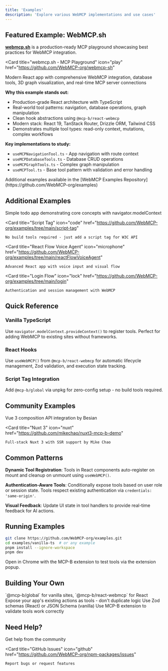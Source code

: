 ```yaml
---
title: 'Examples'
description: 'Explore various WebMCP implementations and use cases'
---
```


## Featured Example: WebMCP.sh

**[webmcp.sh](https://webmcp.sh)** is a production-ready MCP playground showcasing best practices for WebMCP integration.

<Card
  title="webmcp.sh - MCP Playground"
  icon="play"
  href="https://github.com/WebMCP-org/webmcp-sh"
>
  Modern React app with comprehensive WebMCP integration, database tools, 3D graph visualization, and real-time MCP server connections
</Card>

**Why this example stands out:**
- Production-grade React architecture with TypeScript
- Real-world tool patterns: navigation, database operations, graph manipulation
- Clean hook abstractions using `@mcp-b/react-webmcp`
- Modern stack: React 19, TanStack Router, Drizzle ORM, Tailwind CSS
- Demonstrates multiple tool types: read-only context, mutations, complex workflows

**Key implementations to study:**
- `useMCPNavigationTool.ts` - App navigation with route context
- `useMCPDatabaseTools.ts` - Database CRUD operations
- `useMCPGraphTools.ts` - Complex graph manipulation
- `useMCPTool.ts` - Base tool pattern with validation and error handling

<Info>
  Additional examples available in the [WebMCP Examples Repository](https://github.com/WebMCP-org/examples)
</Info>

## Additional Examples

<CardGroup cols={2}>
  <Card
    title="Vanilla TypeScript"
    icon="js"
    href="https://github.com/WebMCP-org/examples/tree/main/vanilla-ts"
  >
    Simple todo app demonstrating core concepts with navigator.modelContext
  </Card>

  <Card
    title="Script Tag"
    icon="code"
    href="https://github.com/WebMCP-org/examples/tree/main/script-tag"
  >
    No build tools required - just add a script tag for W3C API
  </Card>

  <Card
    title="React Flow Voice Agent"
    icon="microphone"
    href="https://github.com/WebMCP-org/examples/tree/main/reactFlowVoiceAgent"
  >
    Advanced React app with voice input and visual flow
  </Card>

  <Card
    title="Login Flow"
    icon="lock"
    href="https://github.com/WebMCP-org/examples/tree/main/login"
  >
    Authentication and session management with WebMCP
  </Card>
</CardGroup>

## Quick Reference

### Vanilla TypeScript
Use `navigator.modelContext.provideContext()` to register tools. Perfect for adding WebMCP to existing sites without frameworks.

### React Hooks
Use `useWebMCP()` from `@mcp-b/react-webmcp` for automatic lifecycle management, Zod validation, and execution state tracking.

### Script Tag Integration
Add `@mcp-b/global` via unpkg for zero-config setup - no build tools required.

## Community Examples

<CardGroup cols={2}>
  <Card
    title="Vue.js"
    icon="vuejs"
    href="https://github.com/bestian/vue-MCP-B-demo"
  >
    Vue 3 composition API integration by Besian
  </Card>

  <Card
    title="Nuxt 3"
    icon="nuxt"
    href="https://github.com/mikechao/nuxt3-mcp-b-demo"
  >
    Full-stack Nuxt 3 with SSR support by Mike Chao
  </Card>
</CardGroup>

## Common Patterns

**Dynamic Tool Registration**: Tools in React components auto-register on mount and cleanup on unmount using `useWebMCP()`.

**Authentication-Aware Tools**: Conditionally expose tools based on user role or session state. Tools respect existing authentication via `credentials: 'same-origin'`.

**Visual Feedback**: Update UI state in tool handlers to provide real-time feedback for AI actions.

## Running Examples

```bash
git clone https://github.com/WebMCP-org/examples.git
cd examples/vanilla-ts  # or any example
pnpm install --ignore-workspace
pnpm dev
```

Open in Chrome with the MCP-B extension to test tools via the extension popup.

## Building Your Own

<Steps>
  <Step title="Choose your approach">
    `@mcp-b/global` for vanilla sites, `@mcp-b/react-webmcp` for React
  </Step>

  <Step title="Wrap existing functionality">
    Expose your app's existing actions as tools - don't duplicate logic
  </Step>

  <Step title="Add validation">
    Use Zod schemas (React) or JSON Schema (vanilla)
  </Step>

  <Step title="Test with extension">
    Use MCP-B extension to validate tools work correctly
  </Step>
</Steps>

## Need Help?

<CardGroup>
  <Card
    title="GitHub Discussions"
    icon="comment"
    href="https://github.com/WebMCP-org/WebMCP/discussions"
  >
    Get help from the community
  </Card>

  <Card
    title="GitHub Issues"
    icon="github"
    href="https://github.com/WebMCP-org/npm-packages/issues"
  >
    Report bugs or request features
  </Card>
</CardGroup>
